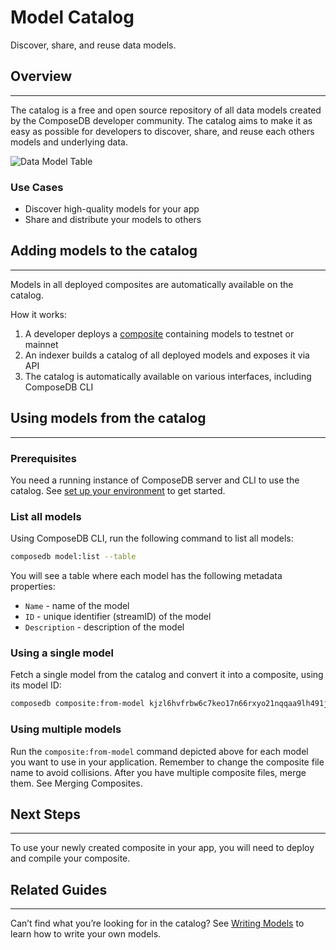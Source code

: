# Model Catalog

<head>
  <meta name="robots" content="noindex" />
  <meta name="googlebot" content="noindex" />
</head>

Discover, share, and reuse data models.

## Overview
---
The catalog is a free and open source repository of all data models created by the ComposeDB developer community. The catalog aims to make it as easy as possible for developers to discover, share, and reuse each others models and underlying data.

![Data Model Table](/img/data-model-table.png)

### Use Cases

- Discover high-quality models for your app
- Share and distribute your models to others

## Adding models to the catalog
---
Models in all deployed composites are automatically available on the catalog.

How it works:

1. A developer deploys a [composite](./composites.mdx) containing models to testnet or mainnet
2. An indexer builds a catalog of all deployed models and exposes it via API
3. The catalog is automatically available on various interfaces, including ComposeDB CLI

## Using models from the catalog
---
### Prerequisites

You need a running instance of ComposeDB server and CLI to use the catalog. See [set up your environment](../../set-up-your-environment.mdx) to get started.

### List all models

Using ComposeDB CLI, run the following command to list all models:

```sh
composedb model:list --table
```

You will see a table where each model has the following metadata properties:

- `Name` - name of the model
- `ID` - unique identifier (streamID) of the model
- `Description` - description of the model

### Using a single model
Fetch a single model from the catalog and convert it into a composite, using its model ID:

```sh
composedb composite:from-model kjzl6hvfrbw6c7keo17n66rxyo21nqqaa9lh491jz16od43nokz7ksfcvzi6bwc --output=my-composite.json
```

### Using multiple models
Run the `composite:from-model` command depicted above for each model you want to use in your application. Remember to change the composite file name to avoid collisions. After you have multiple composite files, merge them. See Merging Composites.

## Next Steps
---
To use your newly created composite in your app, you will need to deploy and compile your composite.

## Related Guides
---
Can’t find what you’re looking for in the catalog? See [Writing Models](./writing-models.mdx) to learn how to write your own models.